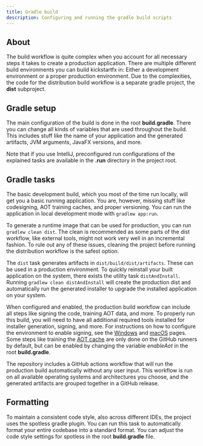 ```yaml
---
title: Gradle build
description: Configuring and running the gradle build scripts
---
```


## About

The build workflow is quite complex when you account for all necessary steps it takes to create a production application. There are multiple different build environments you can build kickstartfx in: Either a development environment or a proper production environment. Due to the complexities, the code for the distribution build workflow is a separate gradle project, the **dist** subproject.

## Gradle setup

The main configuration of the build is done in the root **build.gradle**. There you can change all kinds of variables that are used throughout the build. This includes stuff like the name of your application and the generated artifacts, JVM arguments, JavaFX versions, and more.

Note that if you use IntelliJ, preconfigured run configurations of the explained tasks are available in the **.run** directory in the project root.

## Gradle tasks

The basic development build, which you most of the time run locally, will get you a basic running application. You are, however, missing stuff like codesigning, AOT training caches, and proper versioning. You can run the application in local development mode with `gradlew app:run`.

To generate a runtime image that can be used for production, you can run `gradlew clean dist`. The clean is recommended as some parts of the dist workflow, like external tools, might not work very well in an incremental fashion. To rule out any of these issues, cleaning the project before running the distribution workflow is the safest option.

The `dist` task generates artifacts in `dist/build/dist/artifacts`. These can be used in a production environment. To quickly reinstall your built application on the system, there exists the utility task `distAndInstall`. Running `gradlew clean distAndInstall` will create the production dist and automatically run the generated installer to upgrade the installed application on your system.

When configured and enabled, the production build workflow can include all steps like signing the code, training AOT data, and more. To properly run this build, you will need to have all additional required tools installed for installer generation, signing, and more. For instructions on how to configure the environment to enable signing, see the [Windows](windows-signing) and [macOS](/notarization) pages. Some steps like training the [AOT cache](/aot) are only done on the GitHub runners by default, but can be enabled by changing the variable *enableAot* in the root **build.gradle**.

The repository includes a GitHub actions workflow that will run the production build automatically without any user input. This workflow is run on all available operating systems and architectures you choose, and the generated artifacts are grouped together in a GitHub release.

## Formatting

To maintain a consistent code style, also across different IDEs, the project uses the spotless gradle plugin. You can run this task to automatically format your entire codebase into a standard format. You can adjust the code style settings for spotless in the root **build.gradle** file.

